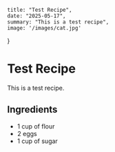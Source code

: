

    title: "Test Recipe",
    date: "2025-05-17",
    summary: "This is a test recipe",
    image: '/images/cat.jpg'
}


# Test Recipe

This is a test recipe.

## Ingredients

- 1 cup of flour
- 2 eggs
- 1 cup of sugar
